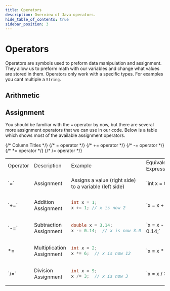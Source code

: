 ```yaml
---
title: Operators
description: Overview of Java operators.
hide_table_of_contents: true
sidebar_position: 3
---
```


# Operators
Operators are symbols used to preform data manipulation and assignment. They allow us to preform math with our variables and change what values are stored in them. Operators only work with a specific types. For examples you cant multiple a `String`.

## Arithmetic

## Assignment
You should be familiar with the `=` operator by now, but there are several more assignment operators that we can use in our code.
Below is a table which shows most of the available assignment operators.

<table>
<tr>
{/* Column Titles */}
<td> Operator </td>
<td> Description </td>
<td> Example </td>
<td> Equivalent Expression </td>
</tr>
<tr>
{/* = operator */}
<td> `=` </td>
<td> Assignment </td>
<td> Assigns a value (right side) to a variable (left side) </td>
<td> `int x = 0;` </td>
<td> `int x = 0;` </td>
</tr>
<tr>
{/* += operator */}
<td> `+=` </td>
<td> Addition Assignment </td>
<td>

```java
int x = 1;
x += 1; // x is now 2
```

</td>
<td> `x = x + 1;` </td>
</tr>
{/* -= operator */}
<tr>
<td> `-=` </td>
<td> Subtraction Assignment </td>
<td>

```java
double x = 3.14;
x -= 0.14;  // x is now 3.0
```

</td>
<td> `x = x - 0.14;` </td>
</tr>
{/* *= operator */}
<tr>
<td> *= </td>
<td>Multiplication Assignment </td>
<td>

```java
int x = 2;
x *= 6;  // x is now 12
```

</td>
<td> `x = x * 6;` </td>
</tr>
{/* /= operator */}
<tr>
<td> `/=` </td>
<td> Division Assignment </td>
<td>

```java
int x = 9;
x /= 3;  // x is now 3
```

</td>
<td> `x = x / 3;` </td>
</tr>
</table>
